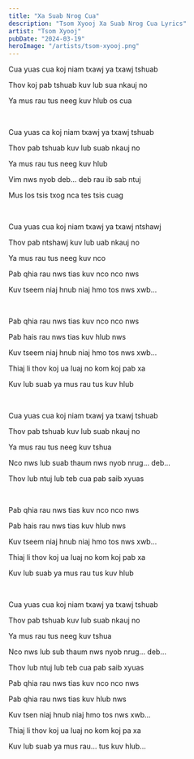 ```yaml
---
title: "Xa Suab Nrog Cua"
description: "Tsom Xyooj Xa Suab Nrog Cua Lyrics"
artist: "Tsom Xyooj"
pubDate: "2024-03-19"
heroImage: "/artists/tsom-xyooj.png"
---
```


Cua yuas cua koj niam txawj ya txawj tshuab

Thov koj pab tshuab kuv lub sua nkauj no

Ya mus rau tus neeg kuv hlub os cua

<br />

Cua yuas ca koj niam txawj ya txawj tshuab

Thov pab tshuab kuv lub suab nkauj no

Ya mus rau tus neeg kuv hlub

Vim nws nyob deb... deb rau ib sab ntuj

Mus los tsis txog nca tes tsis cuag

<br />

Cua yuas cua koj niam txawj ya txawj ntshawj

Thov pab ntshawj kuv lub uab nkauj no

Ya mus rau tus neeg kuv nco

Pab qhia rau nws tias kuv nco nco nws

Kuv tseem niaj hnub niaj hmo tos nws xwb...

<br />

Pab qhia rau nws tias kuv nco nco nws

Pab hais rau nws tias kuv hlub nws

Kuv tseem niaj hnub niaj hmo tos nws xwb...

Thiaj li thov koj ua luaj no kom koj pab xa

Kuv lub suab ya mus rau tus kuv hlub

<br />

Cua yuas cua koj niam txawj ya txawj tshuab

Thov pab tshuab kuv lub suab nkauj no

Ya mus rau tus neeg kuv tshua

Nco nws lub suab thaum nws nyob nrug... deb...

Thov lub ntuj lub teb cua pab saib xyuas

<br />

Pab qhia rau nws tias kuv nco nco nws

Pab hais rau nws tias kuv hlub nws

Kuv tseem niaj hnub niaj hmo tos nws xwb...

Thiaj li thov koj ua luaj no kom koj pab xa

Kuv lub suab ya mus rau tus kuv hlub

<br />

Cua yuas cua koj niam txawj ya txawj tshuab

Thov pab tshuab kuv lub suab nkauj no

Ya mus rau tus neeg kuv tshua

Nco nws lub sub thaum nws nyob nrug... deb...

Thov lub ntuj lub teb cua pab saib xyuas

Pab qhia rau nws tias kuv nco nco nws

Pab qhia rau nws tias kuv hlub nws

Kuv tsen niaj hnub niaj hmo tos nws xwb...

Thiaj li thov koj ua luaj no kom koj pa xa

Kuv lub suab ya mus rau... tus kuv hlub...
